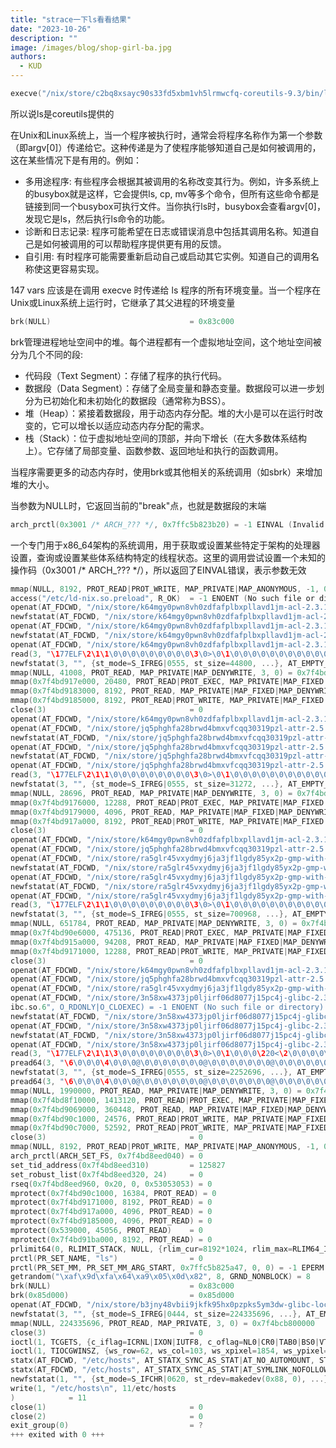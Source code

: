 ```yaml
---
title: "strace一下ls看看结果"
date: "2023-10-26"
description: ""
image: /images/blog/shop-girl-ba.jpg
authors:
  - KUD
---
```


```c
execve("/nix/store/c2bq8xsayc90s33fd5xbm1vh5lrmwcfq-coreutils-9.3/bin/ls", ["ls", "/etc/hosts"], 0x7fff2b7e6308 /* 147 vars */) = 0
```
所以说ls是coreutils提供的

在Unix和Linux系统上，当一个程序被执行时，通常会将程序名称作为第一个参数（即argv[0]）传递给它。这种传递是为了使程序能够知道自己是如何被调用的，这在某些情况下是有用的。例如：

- 多用途程序: 有些程序会根据其被调用的名称改变其行为。例如，许多系统上的busybox就是这样，它会提供ls, cp, mv等多个命令，但所有这些命令都是链接到同一个busybox可执行文件。当你执行ls时，busybox会查看argv[0]，发现它是ls，然后执行ls命令的功能。
- 诊断和日志记录: 程序可能希望在日志或错误消息中包括其调用名称。知道自己是如何被调用的可以帮助程序提供更有用的反馈。
- 自引用: 有时程序可能需要重新启动自己或启动其它实例。知道自己的调用名称使这更容易实现。

147 vars 应该是在调用 execve 时传递给 ls 程序的所有环境变量。当一个程序在Unix或Linux系统上运行时，它继承了其父进程的环境变量

```c
brk(NULL)                               = 0x83c000
```
brk管理进程地址空间中的堆。每个进程都有一个虚拟地址空间，这个地址空间被分为几个不同的段:
- 代码段（Text Segment）：存储了程序的执行代码。
- 数据段（Data Segment）：存储了全局变量和静态变量。数据段可以进一步划分为已初始化和未初始化的数据段（通常称为BSS）。
- 堆（Heap）：紧接着数据段，用于动态内存分配。堆的大小是可以在运行时改变的，它可以增长以适应动态内存分配的需求。
- 栈（Stack）：位于虚拟地址空间的顶部，并向下增长（在大多数体系结构上）。它存储了局部变量、函数参数、返回地址和执行的函数调用。

当程序需要更多的动态内存时，使用brk或其他相关的系统调用（如sbrk）来增加堆的大小。

当参数为NULL时，它返回当前的"break"点，也就是数据段的末端

```c
arch_prctl(0x3001 /* ARCH_??? */, 0x7ffc5b823b20) = -1 EINVAL (Invalid argument)
```
一个专门用于x86_64架构的系统调用，用于获取或设置某些特定于架构的处理器设置，查询或设置某些体系结构特定的线程状态。这里的调用尝试设置一个未知的操作码（0x3001 /* ARCH_??? */），所以返回了EINVAL错误，表示参数无效

```c
mmap(NULL, 8192, PROT_READ|PROT_WRITE, MAP_PRIVATE|MAP_ANONYMOUS, -1, 0) = 0x7f4bd9187000
access("/etc/ld-nix.so.preload", R_OK)  = -1 ENOENT (No such file or directory)
openat(AT_FDCWD, "/nix/store/k64mgy0pwn8vh0zdfafplbxpllavd1jm-acl-2.3.1/lib/glibc-hwcaps/x86-64-v3/libacl.so.1", O_RDONLY|O_CLOEXEC) = -1 ENOENT (No such file or directory)
newfstatat(AT_FDCWD, "/nix/store/k64mgy0pwn8vh0zdfafplbxpllavd1jm-acl-2.3.1/lib/glibc-hwcaps/x86-64-v3", 0x7ffc5b822d50, 0) = -1 ENOENT (No such file or directory)
openat(AT_FDCWD, "/nix/store/k64mgy0pwn8vh0zdfafplbxpllavd1jm-acl-2.3.1/lib/glibc-hwcaps/x86-64-v2/libacl.so.1", O_RDONLY|O_CLOEXEC) = -1 ENOENT (No such file or directory)
newfstatat(AT_FDCWD, "/nix/store/k64mgy0pwn8vh0zdfafplbxpllavd1jm-acl-2.3.1/lib/glibc-hwcaps/x86-64-v2", 0x7ffc5b822d50, 0) = -1 ENOENT (No such file or directory)
openat(AT_FDCWD, "/nix/store/k64mgy0pwn8vh0zdfafplbxpllavd1jm-acl-2.3.1/lib/libacl.so.1", O_RDONLY|O_CLOEXEC) = 3
read(3, "\177ELF\2\1\1\0\0\0\0\0\0\0\0\0\3\0>\0\1\0\0\0\0\0\0\0\0\0\0\0"..., 832) = 832
newfstatat(3, "", {st_mode=S_IFREG|0555, st_size=44800, ...}, AT_EMPTY_PATH) = 0
mmap(NULL, 41008, PROT_READ, MAP_PRIVATE|MAP_DENYWRITE, 3, 0) = 0x7f4bd917c000
mmap(0x7f4bd917e000, 20480, PROT_READ|PROT_EXEC, MAP_PRIVATE|MAP_FIXED|MAP_DENYWRITE, 3, 0x2000) = 0x7f4bd917e000
mmap(0x7f4bd9183000, 8192, PROT_READ, MAP_PRIVATE|MAP_FIXED|MAP_DENYWRITE, 3, 0x7000) = 0x7f4bd9183000
mmap(0x7f4bd9185000, 8192, PROT_READ|PROT_WRITE, MAP_PRIVATE|MAP_FIXED|MAP_DENYWRITE, 3, 0x8000) = 0x7f4bd9185000
close(3)                                = 0
openat(AT_FDCWD, "/nix/store/k64mgy0pwn8vh0zdfafplbxpllavd1jm-acl-2.3.1/lib/libattr.so.1", O_RDONLY|O_CLOEXEC) = -1 ENOENT (No such file or directory)
openat(AT_FDCWD, "/nix/store/jq5phghfa28brwd4bmxvfcqq30319pzl-attr-2.5.1/lib/glibc-hwcaps/x86-64-v3/libattr.so.1", O_RDONLY|O_CLOEXEC) = -1 ENOENT (No such file or directory)
newfstatat(AT_FDCWD, "/nix/store/jq5phghfa28brwd4bmxvfcqq30319pzl-attr-2.5.1/lib/glibc-hwcaps/x86-64-v3", 0x7ffc5b822d30, 0) = -1 ENOENT (No such file or directory)
openat(AT_FDCWD, "/nix/store/jq5phghfa28brwd4bmxvfcqq30319pzl-attr-2.5.1/lib/glibc-hwcaps/x86-64-v2/libattr.so.1", O_RDONLY|O_CLOEXEC) = -1 ENOENT (No such file or directory)
newfstatat(AT_FDCWD, "/nix/store/jq5phghfa28brwd4bmxvfcqq30319pzl-attr-2.5.1/lib/glibc-hwcaps/x86-64-v2", 0x7ffc5b822d30, 0) = -1 ENOENT (No such file or directory)
openat(AT_FDCWD, "/nix/store/jq5phghfa28brwd4bmxvfcqq30319pzl-attr-2.5.1/lib/libattr.so.1", O_RDONLY|O_CLOEXEC) = 3
read(3, "\177ELF\2\1\1\0\0\0\0\0\0\0\0\0\3\0>\0\1\0\0\0\0\0\0\0\0\0\0\0"..., 832) = 832
newfstatat(3, "", {st_mode=S_IFREG|0555, st_size=31272, ...}, AT_EMPTY_PATH) = 0
mmap(NULL, 28696, PROT_READ, MAP_PRIVATE|MAP_DENYWRITE, 3, 0) = 0x7f4bd9174000
mmap(0x7f4bd9176000, 12288, PROT_READ|PROT_EXEC, MAP_PRIVATE|MAP_FIXED|MAP_DENYWRITE, 3, 0x2000) = 0x7f4bd9176000
mmap(0x7f4bd9179000, 4096, PROT_READ, MAP_PRIVATE|MAP_FIXED|MAP_DENYWRITE, 3, 0x5000) = 0x7f4bd9179000
mmap(0x7f4bd917a000, 8192, PROT_READ|PROT_WRITE, MAP_PRIVATE|MAP_FIXED|MAP_DENYWRITE, 3, 0x5000) = 0x7f4bd917a000
close(3)                                = 0
openat(AT_FDCWD, "/nix/store/k64mgy0pwn8vh0zdfafplbxpllavd1jm-acl-2.3.1/lib/libgmp.so.10", O_RDONLY|O_CLOEXEC) = -1 ENOENT (No such file or directory)
openat(AT_FDCWD, "/nix/store/jq5phghfa28brwd4bmxvfcqq30319pzl-attr-2.5.1/lib/libgmp.so.10", O_RDONLY|O_CLOEXEC) = -1 ENOENT (No such file or directory)
openat(AT_FDCWD, "/nix/store/ra5glr45vxydmyj6ja3jf1lgdy85yx2p-gmp-with-cxx-6.2.1/lib/glibc-hwcaps/x86-64-v3/libgmp.so.10", O_RDONLY|O_CLOEXEC) = -1 ENOENT (No such file or directory)
newfstatat(AT_FDCWD, "/nix/store/ra5glr45vxydmyj6ja3jf1lgdy85yx2p-gmp-with-cxx-6.2.1/lib/glibc-hwcaps/x86-64-v3", 0x7ffc5b822d10, 0) = -1 ENOENT (No such file or directory)
openat(AT_FDCWD, "/nix/store/ra5glr45vxydmyj6ja3jf1lgdy85yx2p-gmp-with-cxx-6.2.1/lib/glibc-hwcaps/x86-64-v2/libgmp.so.10", O_RDONLY|O_CLOEXEC) = -1 ENOENT (No such file or directory)
newfstatat(AT_FDCWD, "/nix/store/ra5glr45vxydmyj6ja3jf1lgdy85yx2p-gmp-with-cxx-6.2.1/lib/glibc-hwcaps/x86-64-v2", 0x7ffc5b822d10, 0) = -1 ENOENT (No such file or directory)
openat(AT_FDCWD, "/nix/store/ra5glr45vxydmyj6ja3jf1lgdy85yx2p-gmp-with-cxx-6.2.1/lib/libgmp.so.10", O_RDONLY|O_CLOEXEC) = 3
read(3, "\177ELF\2\1\1\0\0\0\0\0\0\0\0\0\3\0>\0\1\0\0\0\0\0\0\0\0\0\0\0"..., 832) = 832
newfstatat(3, "", {st_mode=S_IFREG|0555, st_size=700968, ...}, AT_EMPTY_PATH) = 0
mmap(NULL, 651784, PROT_READ, MAP_PRIVATE|MAP_DENYWRITE, 3, 0) = 0x7f4bd90d4000
mmap(0x7f4bd90e6000, 475136, PROT_READ|PROT_EXEC, MAP_PRIVATE|MAP_FIXED|MAP_DENYWRITE, 3, 0x12000) = 0x7f4bd90e6000
mmap(0x7f4bd915a000, 94208, PROT_READ, MAP_PRIVATE|MAP_FIXED|MAP_DENYWRITE, 3, 0x86000) = 0x7f4bd915a000
mmap(0x7f4bd9171000, 12288, PROT_READ|PROT_WRITE, MAP_PRIVATE|MAP_FIXED|MAP_DENYWRITE, 3, 0x9d000) = 0x7f4bd9171000
close(3)                                = 0
openat(AT_FDCWD, "/nix/store/k64mgy0pwn8vh0zdfafplbxpllavd1jm-acl-2.3.1/lib/libc.so.6", O_RDONLY|O_CLOEXEC) = -1 ENOENT (No such file or directory)
openat(AT_FDCWD, "/nix/store/jq5phghfa28brwd4bmxvfcqq30319pzl-attr-2.5.1/lib/libc.so.6", O_RDONLY|O_CLOEXEC) = -1 ENOENT (No such file or directory)
openat(AT_FDCWD, "/nix/store/ra5glr45vxydmyj6ja3jf1lgdy85yx2p-gmp-with-cxx-6.2.1/lib/libc.so.6", O_RDONLY|O_CLOEXEC) = -1 ENOENT (No such file or directory)
openat(AT_FDCWD, "/nix/store/3n58xw4373jp0ljirf06d8077j15pc4j-glibc-2.37-8/lib/glibc-hwcaps/x86-64-v3/l
ibc.so.6", O_RDONLY|O_CLOEXEC) = -1 ENOENT (No such file or directory)
newfstatat(AT_FDCWD, "/nix/store/3n58xw4373jp0ljirf06d8077j15pc4j-glibc-2.37-8/lib/glibc-hwcaps/x86-64-v3", 0x7ffc5b822cf0, 0) = -1 ENOENT (No such file or directory)
openat(AT_FDCWD, "/nix/store/3n58xw4373jp0ljirf06d8077j15pc4j-glibc-2.37-8/lib/glibc-hwcaps/x86-64-v2/libc.so.6", O_RDONLY|O_CLOEXEC) = -1 ENOENT (No such file or directory)
newfstatat(AT_FDCWD, "/nix/store/3n58xw4373jp0ljirf06d8077j15pc4j-glibc-2.37-8/lib/glibc-hwcaps/x86-64-v2", 0x7ffc5b822cf0, 0) = -1 ENOENT (No such file or directory)
openat(AT_FDCWD, "/nix/store/3n58xw4373jp0ljirf06d8077j15pc4j-glibc-2.37-8/lib/libc.so.6", O_RDONLY|O_CLOEXEC) = 3
read(3, "\177ELF\2\1\1\3\0\0\0\0\0\0\0\0\3\0>\0\1\0\0\0\220<\2\0\0\0\0\0"..., 832) = 832
pread64(3, "\6\0\0\0\4\0\0\0@\0\0\0\0\0\0\0@\0\0\0\0\0\0\0@\0\0\0\0\0\0\0"..., 784, 64) = 784
newfstatat(3, "", {st_mode=S_IFREG|0555, st_size=2252696, ...}, AT_EMPTY_PATH) = 0
pread64(3, "\6\0\0\0\4\0\0\0@\0\0\0\0\0\0\0@\0\0\0\0\0\0\0@\0\0\0\0\0\0\0"..., 784, 64) = 784
mmap(NULL, 1990000, PROT_READ, MAP_PRIVATE|MAP_DENYWRITE, 3, 0) = 0x7f4bd8eee000
mmap(0x7f4bd8f10000, 1413120, PROT_READ|PROT_EXEC, MAP_PRIVATE|MAP_FIXED|MAP_DENYWRITE, 3, 0x22000) = 0x7f4bd8f10000
mmap(0x7f4bd9069000, 360448, PROT_READ, MAP_PRIVATE|MAP_FIXED|MAP_DENYWRITE, 3, 0x17b000) = 0x7f4bd9069000
mmap(0x7f4bd90c1000, 24576, PROT_READ|PROT_WRITE, MAP_PRIVATE|MAP_FIXED|MAP_DENYWRITE, 3, 0x1d3000) = 0x7f4bd90c1000
mmap(0x7f4bd90c7000, 52592, PROT_READ|PROT_WRITE, MAP_PRIVATE|MAP_FIXED|MAP_ANONYMOUS, -1, 0) = 0x7f4bd90c7000
close(3)                                = 0
mmap(NULL, 8192, PROT_READ|PROT_WRITE, MAP_PRIVATE|MAP_ANONYMOUS, -1, 0) = 0x7f4bd8eec000
arch_prctl(ARCH_SET_FS, 0x7f4bd8eed040) = 0
set_tid_address(0x7f4bd8eed310)         = 125827
set_robust_list(0x7f4bd8eed320, 24)     = 0
rseq(0x7f4bd8eed960, 0x20, 0, 0x53053053) = 0
mprotect(0x7f4bd90c1000, 16384, PROT_READ) = 0
mprotect(0x7f4bd9171000, 8192, PROT_READ) = 0
mprotect(0x7f4bd917a000, 4096, PROT_READ) = 0
mprotect(0x7f4bd9185000, 4096, PROT_READ) = 0
mprotect(0x539000, 45056, PROT_READ)    = 0
mprotect(0x7f4bd91ba000, 8192, PROT_READ) = 0
prlimit64(0, RLIMIT_STACK, NULL, {rlim_cur=8192*1024, rlim_max=RLIM64_INFINITY}) = 0
prctl(PR_SET_NAME, "ls")                = 0
prctl(PR_SET_MM, PR_SET_MM_ARG_START, 0x7ffc5b825a47, 0, 0) = -1 EPERM (Operation not permitted)
getrandom("\xaf\x9d\xfa\x64\xa9\x05\x0d\x82", 8, GRND_NONBLOCK) = 8
brk(NULL)                               = 0x83c000
brk(0x85d000)                           = 0x85d000
openat(AT_FDCWD, "/nix/store/b3jny48vbii9jkfk95hx0pzpks5ym3dw-glibc-locales-2.37-8/lib/locale/locale-archive", O_RDONLY|O_CLOEXEC) = 3
newfstatat(3, "", {st_mode=S_IFREG|0444, st_size=224335696, ...}, AT_EMPTY_PATH) = 0
mmap(NULL, 224335696, PROT_READ, MAP_PRIVATE, 3, 0) = 0x7f4bcb800000
close(3)                                = 0
ioctl(1, TCGETS, {c_iflag=ICRNL|IXON|IUTF8, c_oflag=NL0|CR0|TAB0|BS0|VT0|FF0|OPOST|ONLCR, c_cflag=B38400|CS8|CREAD, c_lflag=ISIG|ICANON|ECHO|ECHOE|ECHOK|IEXTEN|ECHOCTL|ECHOKE, ...}) = 0
ioctl(1, TIOCGWINSZ, {ws_row=62, ws_col=103, ws_xpixel=1854, ws_ypixel=2232}) = 0
statx(AT_FDCWD, "/etc/hosts", AT_STATX_SYNC_AS_STAT|AT_NO_AUTOMOUNT, STATX_MODE, {stx_mask=STATX_BASIC_STATS|STATX_MNT_ID, stx_attributes=0, stx_mode=S_IFREG|0444, stx_size=58, ...}) = 0
statx(AT_FDCWD, "/etc/hosts", AT_STATX_SYNC_AS_STAT|AT_SYMLINK_NOFOLLOW|AT_NO_AUTOMOUNT, STATX_MODE, {stx_mask=STATX_BASIC_STATS|STATX_MNT_ID, stx_attributes=0, stx_mode=S_IFLNK|0777, stx_size=17, ...}) = 0
newfstatat(1, "", {st_mode=S_IFCHR|0620, st_rdev=makedev(0x88, 0), ...}, AT_EMPTY_PATH) = 0
write(1, "/etc/hosts\n", 11/etc/hosts
)            = 11
close(1)                                = 0
close(2)                                = 0
exit_group(0)                           = ?
+++ exited with 0 +++
```
